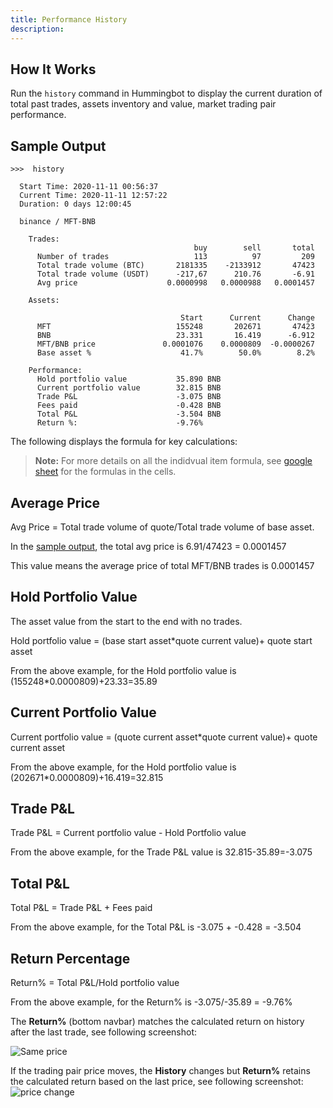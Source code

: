 ```yaml
---
title: Performance History
description:
---
```


## How It Works

Run the `history` command in Hummingbot to display the current duration of total past trades, assets inventory and value, market trading pair performance.

## Sample Output

```
>>>  history

  Start Time: 2020-11-11 00:56:37
  Current Time: 2020-11-11 12:57:22
  Duration: 0 days 12:00:45

  binance / MFT-BNB

    Trades:
                                         buy        sell       total
      Number of trades                   113          97         209
      Total trade volume (BTC)       2181335    -2133912       47423
      Total trade volume (USDT)      -217,67      210.76       -6.91
      Avg price                    0.0000998   0.0000988   0.0001457

    Assets:

                                      Start      Current      Change
      MFT                            155248       202671       47423
      BNB                            23.331       16.419      -6.912
      MFT/BNB price               0.0001076    0.0000809  -0.0000267
      Base asset %                    41.7%        50.0%        8.2%

    Performance:
      Hold portfolio value           35.890 BNB
      Current portfolio value        32.815 BNB
      Trade P&L                      -3.075 BNB
      Fees paid                      -0.428 BNB
      Total P&L                      -3.504 BNB
      Return %:                      -9.76%
```

The following displays the formula for key calculations:

> **Note:** For more details on all the indidvual item formula, see [google sheet](https://docs.google.com/spreadsheets/d/1zp8EmeJdiP5soR_Bu7hRjaSy65bc7lsg98J5jKanRn8/edit#gid=875477664) for the formulas in the cells.

## Average Price

Avg Price = Total trade volume of quote/Total trade volume of base asset.

In the [sample output](#sample-output), the total avg price is 6.91/47423 = 0.0001457

This value means the average price of total MFT/BNB trades is 0.0001457

## Hold Portfolio Value

The asset value from the start to the end with no trades.

Hold portfolio value = (base start asset\*quote current value)+ quote start asset

From the above example, for the Hold portfolio value is (155248\*0.0000809)+23.33=35.89

## Current Portfolio Value

Current portfolio value = (quote current asset\*quote current value)+ quote current asset

From the above example, for the Hold portfolio value is (202671\*0.0000809)+16.419=32.815

## Trade P&L

Trade P&L = Current portfolio value - Hold Portfolio value

From the above example, for the Trade P&L value is 32.815-35.89=-3.075

## Total P&L

Total P&L = Trade P&L + Fees paid

From the above example, for the Total P&L is -3.075 + -0.428 = -3.504

## Return Percentage

Return% = Total P&L/Hold portfolio value

From the above example, for the Return% is -3.075/-35.89 = -9.76%

The **Return%** (bottom navbar) matches the calculated return on history after the last trade, see following screenshot:

![Same price](img/same-price.png)

If the trading pair price moves, the **History** changes but **Return%** retains the calculated return based on the last price, see following screenshot:
![price change](img/price-change.png)
